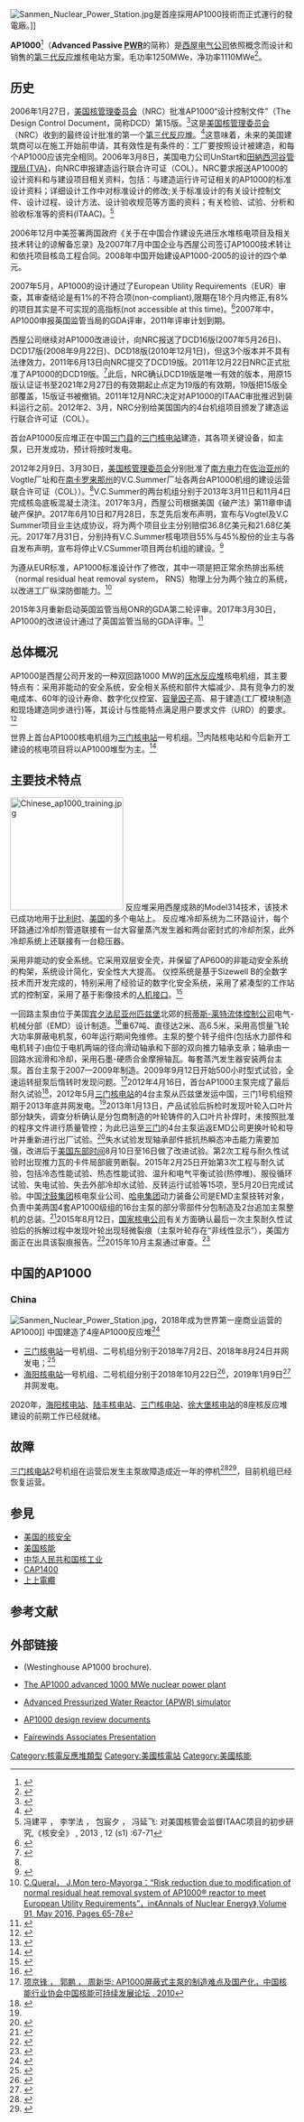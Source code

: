 [[File:Sanmen_Nuclear_Power_Station.jpg|thumb]]是首座採用AP1000技術而正式運行的發電廠。]]

'''AP1000'''<ref name = "AP1000 Pressurized Water Reactor">{{cite web | author = Westinghouse Electric Company LLC. | title = AP1000 Pressurized Water Reactor | publisher = Westinghouse Electric Company LLC. | date =  | language = en | accessdate = 2018-10-24 | url = http://www.westinghousenuclear.com/New-Plants/AP1000-PWR | archive-date = 2018-10-24 | archive-url = https://web.archive.org/web/20181024073750/http://www.westinghousenuclear.com/New-Plants/AP1000-PWR | dead-url = no }}</ref>（'''Advanced Passive [[PWR|PWR]]'''的简称）是[[西屋公司|西屋电气公司]]依照{{link-en|非能动核安全|Passive nuclear safety}}概念而设计和销售的[[第三代反应堆|第三代反应堆]]核电站方案，毛功率1250MWe，净功率1110MWe<ref name = "AP1000 Nuclear Power Plant Design">{{cite web | author = Westinghouse Electric Company LLC. | title = AP1000 Nuclear Power Plant Design | publisher = Westinghouse Electric Company LLC. | date =  | language = en | accessdate = 2018-10-24 | url = http://www.westinghousenuclear.com/New-Plants/AP1000-PWR/Overview | archive-date = 2018-10-24 | archive-url = https://web.archive.org/web/20181024073827/http://www.westinghousenuclear.com/New-Plants/AP1000-PWR/Overview | dead-url = no }}</ref>。

==历史==
2006年1月27日，[[美国核管理委员会|美国核管理委员会]]（NRC）批准AP1000“设计控制文件”（The Design Control Document，简称DCD）第15版。<ref Name="Schulz">{{cite web  | last =T.L. Schulz  | title =Westinghouse AP1000 advanced passive plant  | work =Nuclear Engineering and Design; ''Volume 236, Issues 14–16, August 2006, Pages 1547–1557; 13th International Conference on Nuclear Energy, 13th International Conference on Nuclear Energy  | publisher =''[[ScienceDirect|ScienceDirect]]  | url =http://www.sciencedirect.com/science?_ob=ArticleURL&_udi=B6V4D-4K2SMCR-2&_user=10&_rdoc=1&_fmt=&_orig=search&_sort=d&view=c&_acct=C000050221&_version=1&_urlVersion=0&_userid=10&md5=1d47061a51dad6d8e942b33500e767a0  | format =web  | accessdate =2008-01-21  | archive-date =2008-01-24  | archive-url =https://web.archive.org/web/20080124195408/http://www.sciencedirect.com/science?_ob=ArticleURL&_udi=B6V4D-4K2SMCR-2&_user=10&_rdoc=1&_fmt=&_orig=search&_sort=d&view=c&_acct=C000050221&_version=1&_urlVersion=0&_userid=10&md5=1d47061a51dad6d8e942b33500e767a0  | dead-url =no  }}</ref>这是[[美国核管理委员会|美国核管理委员会]]（NRC）收到的最终设计批准的第一个[[第三代反应堆|第三代反应堆]]。<ref Name="AP_1000_Public_Safety">{{cite web |title=AP 1000 Public Safety and Licensing |publisher=Westinghouse |date=2004-09-13 |url=http://www.westinghousenuclear.com/AP1000/public_safety_licensing.shtm |format=web |accessdate=2008-01-21 |archiveurl=https://web.archive.org/web/20070807115318/http://www.westinghousenuclear.com/AP1000/public_safety_licensing.shtm |archivedate=2007-08-07 |deadurl=yes }}</ref>这意味着，未来的美国建筑商可以在施工开始前申请{{link-en|建设和经营联合许可证|Combined Construction and Operating License}}，其有效性是有条件的：工厂要按照设计被建造，和每个AP1000应该完全相同。2006年3月8日，美国电力公司UnStart和[[田納西河谷管理局|田納西河谷管理局(TVA)]]，向NRC申报建造运行联合许可证（COL）。NRC要求报送AP1000的设计资料和与建设项目相关资料，包括：与建造运行许可证相关的AP1000的标准设计资料；详细设计工作中对标准设计的修改;关于标准设计的有关设计控制文件、设计过程、设计方法、设计验收规范等方面的资料；有关检验、试验、分析和验收标准等的资料(ITAAC)。<ref>冯建平 ， 李学法 ， 包宸夕 ， 冯延飞: 对美国核管会监督ITAAC项目的初步研究,《核安全》 , 2013 , 12 (s1) :67-71</ref>

2006年12月中美签署两国政府《关于在中国合作建设先进压水堆核电项目及相关技术转让的谅解备忘录》及2007年7月中国企业与西屋公司签订AP1000技术转让和依托项目核岛工程合同。2008年中国开始建设AP1000-2005的设计的四个单元。

2007年5月，AP1000的设计通过了European Utility Requirements（EUR）审查，其审查结论是有1%的不符合项(non-compliant),限期在18个月内修正,有8%的项目其实是不可实现的高指标(not accessible at this time)。<ref>{{Cite web |url=http://www.world-nuclear-news.org/newsarticle.aspx?id=13420# |title="European utilities certify Westinghouse's AP1000", in World Nuclea News, 17 May 2007 |access-date=2017-08-05 |archive-url=https://web.archive.org/web/20170805101849/http://www.world-nuclear-news.org/newsarticle.aspx?id=13420 |archive-date=2017-08-05 |dead-url=yes }}</ref>2007年中，AP1000申报英国监管当局的GDA评审，2011年评审计划到期。

西屋公司继续对AP1000改进设计，向NRC报送了DCD16版(2007年5月26日)、DCD17版(2008年9月22日)、DCD18版(2010年12月1日)，但这3个版本并不具有法律效力，2011年6月13日向NRC提交了DCD19版。2011年12月22日NRC正式批准了AP1000的DCD19版。<ref>{{Cite web |url=http://digitalpaper.stdaily.com/http_www.kjrb.com/kjrb/html/2015-03/23/content_297324.htm |title=国家核电技术公司专家委员会办公室主任陈章华如是作答——AP1000核电站：中国与美国同等安全，《科技日报》2015年3月23日第3版 |access-date=2017年8月5日 |archive-url=https://web.archive.org/web/20170805101813/http://digitalpaper.stdaily.com/http_www.kjrb.com/kjrb/html/2015-03/23/content_297324.htm |archive-date=2017年8月5日 |dead-url=yes }}</ref>此后，NRC确认DCD19版是唯一有效的版本，用原15版认证证书至2021年2月27日的有效期起止点定为19版的有效期，19版把15版全部覆盖，15版证书被撤销。2011年12月NRC决定对AP1000的ITAAC审批推迟到装料运行之前。2012年2、3月，NRC分别给美国国内的4台机组项目颁发了建造运行联合许可证（COL）。

首台AP1000反应堆正在中国[[三门县|三门县]]的[[三门核电站|三门核电站]]建造，其各项关键设备，如主泵，已开发成功，预计将按时发电。

2012年2月9日、3月30日，[[美国核管理委员会|美国核管理委员会]]分别批准了[[美国南方电力公司|南方电力]]在[[佐治亚州|佐治亚州]]的Vogtle厂址和{{tsl|en|SCANA|南卡罗来那电力与燃气公司}}在[[南卡罗来那州|南卡罗来那州]]的V.C.Summer厂址各两台AP1000机组的建设运营联合许可证（COL））。<ref name="rmw"/>V.C.Summer的两台机组分别于2013年3月11日和11月4日完成核岛底板混凝土浇注。2017年3月，西屋公司根据美国《破产法》第11章申请破产保护。2017年6月10日和7月28日，东芝先后发布声明，宣布与Vogtel及V.C Summer项目业主达成协议，将为两个项目业主分别赔偿36.8亿美元和21.68亿美元。2017年7月31日，分别持有V.C.Summer核电项目55%与45%股份的业主{{tsl|en|SCANA|南卡罗来那电力与燃气公司}}与{{tsl|en|Santee Cooper}}各自发布声明，宣布将停止V.CSummer项目两台机组的建设。<ref>{{Cite web |url=http://news.163.com/17/0801/14/CQOR9RC500018AOR.html |title=美国首台AP1000核电项目宣布停工，国内项目将迎来关键节点,财经网  2017-08-01 |accessdate=2017-08-04 |archive-date=2017-08-05 |archive-url=https://web.archive.org/web/20170805055652/http://news.163.com/17/0801/14/CQOR9RC500018AOR.html |dead-url=no }}</ref>

为遵从EUR标准，AP1000标准设计作了修改，其中一项是把正常余热排出系统（normal residual heat removal system， RNS）物理上分为两个独立的系统，以改进工厂纵深防御能力。<ref>[http://www.sciencedirect.com/science/article/pii/S0306454915004879   C.Queral， J.Mon tero-Mayorga：“Risk reduction due to modification of normal residual heat removal system of AP1000® reactor to meet European Utility Requirements”，in《Annals of Nuclear Energy》,Volume 91, May 2016, Pages 65-78]</ref>

2015年3月重新启动英国监管当局ONR的GDA第二轮评审。2017年3月30日，AP1000的改进设计通过了英国监管当局的GDA评审。<ref>{{Cite web |url=https://www.gov.uk/government/publications/gda-decisions-and-soda-ap1000-nuclear-power-station-design-by-westinghouse-electric-company |title=GDA decisions and SoDA: AP1000® nuclear power station design by Westinghouse Electric Company |accessdate=2017-08-04 |archive-date=2017-08-05 |archive-url=https://web.archive.org/web/20170805060514/https://www.gov.uk/government/publications/gda-decisions-and-soda-ap1000-nuclear-power-station-design-by-westinghouse-electric-company |dead-url=no }}</ref>

== 总体概况 ==
AP1000是西屋公司开发的一种双回路1000 MW的[[压水反应堆|压水反应堆]]核电机组，其主要特点有：采用非能动的安全系统，安全相关系统和部件大幅减少、具有竞争力的发电成本、60年的设计寿命、数字化仪控室、[[容量因子|容量因子]]高、易于建造(工厂模块制造和现场建造同步进行)等，其设计与性能特点满足用户要求文件（URD）的要求。 <ref>{{Cite web |url=http://news.bjx.com.cn/zt.asp?topic=AP1000 |title=关于AP1000的资料 |accessdate=2013-04-20 |archive-date=2013-05-11 |archive-url=https://web.archive.org/web/20130511192855/http://news.bjx.com.cn/zt.asp?topic=AP1000 |dead-url=no }}</ref>

世界上首台AP1000核电机组为[[三门核电站|三门核电站]]一号机组。<ref>{{Cite web |url=http://www.ap1000.westinghousenuclear.com/ |title=全球首台AP1000核电机组主泵开始原型试验 |accessdate=2013-04-20 |archive-date=2013-06-22 |archive-url=https://web.archive.org/web/20130622133153/http://www.ap1000.westinghousenuclear.com/ |dead-url=no }}</ref>内陆核电站和今后新开工建设的核电项目将以AP1000堆型为主。<ref>{{Cite web |url=http://www.xny.cago365.com/news/details.aspx?id=58907 |title=三代核电依托项目三门核电核岛工程合同在京签订-国家核电 |accessdate=2013-04-20 |archive-date=2013-05-01 |archive-url=https://web.archive.org/web/20130501003331/http://www.xny.cago365.com/news/details.aspx?id=58907 |dead-url=yes }}</ref>

== 主要技术特点 ==
[[File:Chinese_ap1000_training.jpg|200px]]
反应堆采用西屋成熟的Model314技术，该技术已成功地用于[[比利时|比利时]]、[[美国|美国]]的多个电站上。 
反应堆冷却系统为二环路设计，每个环路通过冷却剂管道联接有一台大容量蒸汽发生器和两台密封式的冷却剂泵，此外冷却系统上还联接有一台稳压器。 

采用非能动的安全系统。它采用双层安全壳，并保留了AP600的非能动安全系统的构架，系统设计简化，安全性大大提高。 仪控系统是基于Sizewell B的全数字技术而开发完成的，特别采用了经验证的数字化安全系统，采用了紧凑型的工作站式的控制室，采用了基于影像技术的[[人机接口|人机接口]]。<ref>{{Cite web |url=http://www.nrc.gov/reactors/new-reactors/design-cert/ap1000.html |title=关于AP1000的资料 |accessdate=2013-04-20 |archive-date=2013-04-09 |archive-url=https://web.archive.org/web/20130409222116/http://www.nrc.gov/reactors/new-reactors/design-cert/ap1000.html |dead-url=no }}</ref>

一回路主泵由位于美国[[宾夕法尼亚州|宾夕法尼亚州]][[匹兹堡|匹兹堡]]北郊{{tsl|en|Cheswick, Pennsylvania|切斯威克}}的[[柯蒂斯-莱特公司|柯蒂斯-莱特流体控制公司]]电气-机械分部（EMD）设计制造。<ref>{{Cite web |url=http://nuerbaikeli.ndrc.gov.cn/zyhd/201506/t20150630_710195.html |title=国家发展改革委副主任、国家能源局局长努尔·白克力调研了位于美国匹兹堡的西屋公司和EMD公司主泵工厂 |access-date=2017-08-04 |archive-url=https://web.archive.org/web/20170804213942/http://nuerbaikeli.ndrc.gov.cn/zyhd/201506/t20150630_710195.html |archive-date=2017-08-04 |dead-url=yes }}</ref>重67吨、直径达2米、高6.5米，采用高惯量飞轮大功率屏蔽电机泵，60年运行期间免维修。主泵的整个转子组件(包括水力部件和电机转子)由位于电机两端的径向滑动轴承和下部的双向推力轴承支承；轴承由一回路水润滑和冷却，采用石墨-硬质合金摩擦轴瓦。每套蒸汽发生器安装两台主泵。首台主泵于2007—2009年制造。2009年9月12日开始500小时型式试验，全速运转挺泵后惰转时发现问题。<ref>[https://wenku.baidu.com/view/33422b0484254b35effd3424.html 项京锋 ， 郭鹏 ， 周新华: AP1000屏蔽式主泵的制造难点及国产化，中国核能行业协会中国核能可持续发展论坛 , 2010]</ref>2012年4月16日，首台AP1000主泵完成了最后耐久试验<ref name="rmw">{{Cite web |url=http://news.163.com/12/0417/17/7VAD3KB800014JB6.html |title=世界首台AP1000核电主泵成功完成最终耐久试验, 人民网, 2012-04-17 |access-date=2017-08-04 |archive-url=https://web.archive.org/web/20170805015547/http://news.163.com/12/0417/17/7VAD3KB800014JB6.html |archive-date=2017-08-05 |dead-url=yes }}</ref>，2012年5月[[三门核电站|三门核电站]]的4台主泵从匹兹堡发运中国，三门1号机组预期于2013年底并网发电。<ref name="rmw"/>2013年1月13日，产品试验后拆检时发现叶轮入口叶片部分缺失，调查分析确认是分包商制造的叶轮铸件的入口叶片补焊时，未按照批准的程序文件进行质量管控；为此已运至[[三门核电站|三门]]的4台主泵运返EMD公司更换叶轮和导叶并重新进行出厂试验。<ref>{{Cite web |url=http://news.bjx.com.cn/html/20130819/453724.shtml |title=AP1000依托项目首两台主泵从美国发运，国家核电网站 2013/8/19 |accessdate=2017-08-04 |archive-date=2017-08-05 |archive-url=https://web.archive.org/web/20170805055712/http://news.bjx.com.cn/html/20130819/453724.shtml |dead-url=no }}</ref>失水试验发现轴承部件抵抗热瞬态冲击能力需要加强，改进后于[[美国东部时间|美国东部时间]]8月10日至16日做了改进试验。第2次工程与耐久性试验时出现推力瓦的卡件局部疲劳断裂。2015年2月25日开始第3次工程与耐久试验，包括冷态性能试验、热态性能试验、温升和电气平衡试验(热停堆)、服役循环试验、失电试验、失去外部冷却水试验、反转运行试验等15项，至5月20日完成试验。中国[[沈阳鼓风机|沈鼓集团]]核电泵业公司、[[哈爾濱電站設備集團公司|哈电集团]]动力装备公司是EMD主泵技转对象，负责中美两国4套AP1000级组的16台主泵的部分零部件分包制造及2台追加主泵整机的总装。<ref>{{Cite web |url=http://news.bjx.com.cn/html/20150616/631212.shtml |title=AP1000核电主泵工程与耐久试验成功, 国家核电技术公司 2015/6/16 |accessdate=2017-08-04 |archive-date=2017-08-05 |archive-url=https://web.archive.org/web/20170805060014/http://news.bjx.com.cn/html/20150616/631212.shtml |dead-url=no }}</ref>2015年8月12日，[[国家核电技术有限公司|国家核电公司]]有关方面确认最后一次主泵耐久性试验后的拆解过程中发现叶轮出现轻微裂痕（主泵叶轮存在“非线性显示”），美国方面正在出具该裂痕报告。<ref>{{Cite web |url=http://news.bjx.com.cn/html/20150817/653489.shtml |title=《三代核电技术遇波折 主泵试验现裂痕》，中国经营报 2015-08-15 |accessdate=2017-08-04 |archive-date=2017-08-05 |archive-url=https://web.archive.org/web/20170805055809/http://news.bjx.com.cn/html/20150817/653489.shtml |dead-url=no }}</ref>2015年10月主泵通过审查。<ref>{{Cite web |url=http://companies.caixin.com/2015-10-29/100867958.html |title=历经四次试验 三代核电AP1000主泵通过审查,财新网2015年10月29日 |accessdate=2017-08-04 |archive-date=2017-08-05 |archive-url=https://web.archive.org/web/20170805020042/http://companies.caixin.com/2015-10-29/100867958.html |dead-url=no }}</ref>

==中国的AP1000==
=== China ===

[[File:Sanmen_Nuclear_Power_Station.jpg|thumb]]，2018年成为世界第一座商业运营的AP1000]]
中国建造了4座AP1000反应堆<ref>{{cite web |url=http://www.world-nuclear-news.org/NN-Second-Summer-AP1000-under-construction-0611134.html |title=Second Summer AP1000 under construction |date=6 November 2013 |website=World Nuclear News |access-date=2021-03-11 |archive-date=2021-01-26 |archive-url=https://web.archive.org/web/20210126195925/https://www.world-nuclear-news.org/NN-Second-Summer-AP1000-under-construction-0611134.html }}</ref> 
*[[三门核电站|三门核电站]]一号机组、二号机组分别于2018年7月2日、2018年8月24日并网发电；<ref>{{cite news |url=http://www.world-nuclear-news.org/Articles/Second-Sanmen-AP1000-connected-to-grid |title=Second Sanmen AP1000 connected to grid |publisher=World Nuclear News |date=24 August 2018 |access-date=27 August 2018 |archive-date=2021-03-02 |archive-url=https://web.archive.org/web/20210302084624/https://www.world-nuclear-news.org/Articles/Second-Sanmen-AP1000-connected-to-grid }}</ref>
*[[海阳核电站|海阳核电站]]一号机组、二号机组分别于2018年10月22日<ref>{{Cite web | url=https://www.nucnet.org/all-the-news/2018/10/24/china-s-haiyang-1-becomes-second-westinghouse-ap1000-to-begin-commercial-operation | title=China's Haiyang-1 Becomes Second Westinghouse AP1000 to Begin Commercial Operation | access-date=2021-03-11 | archive-date=2019-01-11 | archive-url=https://web.archive.org/web/20190111121413/https://www.nucnet.org/all-the-news/2018/10/24/china-s-haiyang-1-becomes-second-westinghouse-ap1000-to-begin-commercial-operation }}</ref>，2019年1月9日<ref>{{cite web |url= http://world-nuclear-news.org/Articles/Fourth-Chinese-AP1000-enters-commercial-operation |title= Fourth Chinese AP1000 enters commercial operation |date= 9 January 2019 |work= World Nuclear News |access-date= 9 January 2019 |archive-date= 2020-12-24 |archive-url= https://web.archive.org/web/20201224030820/https://www.world-nuclear-news.org/Articles/Fourth-Chinese-AP1000-enters-commercial-operation }}</ref>并网发电。
 
2020年，[[海阳核电站|海阳核电站]]、[[陆丰核电站|陆丰核电站]]、[[三门核电站|三门核电站]]、[[徐大堡核电站|徐大堡核电站]]的8座核反应堆建设的前期工作已经就绪。

== 故障 ==
[[三门核电站|三门核电站]]2号机组在运营后发生主泵故障造成近一年的停机<ref name = "Made-in-China Reactor Gains Favor at Home, U.S. Tech Falters">{{cite web | author =  | title = Made-in-China Reactor Gains Favor at Home, U.S. Tech Falters | publisher = Bloomberg L.P. | date = 2019-04-01 | language = en | accessdate = 2019-04-12 | url = https://www.bloomberg.com/news/articles/2019-04-01/made-in-china-reactor-gains-favor-at-home-as-u-s-tech-trips-up | archive-date = 2019-04-13 | archive-url = https://web.archive.org/web/20190413074236/https://www.bloomberg.com/news/articles/2019-04-01/made-in-china-reactor-gains-favor-at-home-as-u-s-tech-trips-up | dead-url = no }}</ref><ref name = "Curtiss-Wright Provides Update on AP1000 Reactor Coolant Pumps">{{cite web | author =  | title = Curtiss-Wright Provides Update on AP1000 Reactor Coolant Pumps | publisher = Curtiss-Wright Corporation | date = 2019-04-01 | language = en | accessdate = 2019-04-12 | url = https://www.curtisswright.com/news/press-releases/news-release-details/2019/Curtiss-Wright-Provides-Update-on-AP1000-Reactor-Coolant-Pumps/default.aspx | archive-date = 2019-04-13 | archive-url = https://web.archive.org/web/20190413073459/https://www.curtisswright.com/news/press-releases/news-release-details/2019/Curtiss-Wright-Provides-Update-on-AP1000-Reactor-Coolant-Pumps/default.aspx | dead-url = no }}</ref>，目前机组已经恢复运营。

== 参見 ==
{{portal box|能源|核技术}}
* [[美国的核安全|美国的核安全]]
* [[美国核能|美国核能]]
* [[中华人民共和国核工业|中华人民共和国核工业]]
* [[CAP1400|CAP1400]]
* [[上上電纜|上上電纜]]

==参考文献==
{{reflist|2}}

==外部链接==
*{{En}}{{cite web|url=http://www.westinghousenuclear.com/docs/AP1000_brochure.pdf|title=AP1000: The Nuclear Renaissance Starts Here|date=|year=|month=|format=[[PDF|PDF]]|work=|publisher=|accessdate=2008-06-15|deadurl=yes|archiveurl=https://web.archive.org/web/20140723001334/http://www.westinghousenuclear.com/docs/AP1000_brochure.pdf|archivedate=2014-07-23}} (Westinghouse AP1000 brochure).
*{{En}}[https://web.archive.org/web/20080314035319/http://ap1000.westinghousenuclear.com/index.html The AP1000 advanced 1000 MWe nuclear power plant]
*{{En}}[http://www.cti-simulation.com/ctisimulation/nuclear.htm Advanced Pressurized Water Reactor (APWR) simulator]{{Wayback|url=http://www.cti-simulation.com/ctisimulation/nuclear.htm |date=20150614120705 }}
*{{En}}[https://web.archive.org/web/20110716051553/http://adamswebsearch2.nrc.gov/idmws/ViewDocByAccession.asp?AccessionNumber=ML050750293 AP1000 design review documents]
*{{En}}[http://www.nirs.org/reactorwatch/newreactors/fairewindsassociates_ap1000_11011.pdf Fairewinds Associates Presentation]{{Wayback|url=http://www.nirs.org/reactorwatch/newreactors/fairewindsassociates_ap1000_11011.pdf |date=20110323015800 }}

{{Nuclear fission reactors}}
{{中华人民共和国核工业}}

{{DEFAULTSORT:Ap1000}}
[[Category:核電反應堆類型|Category:核電反應堆類型]]
[[Category:美國核電站|Category:美國核電站]]
[[Category:美國核能|Category:美國核能]]